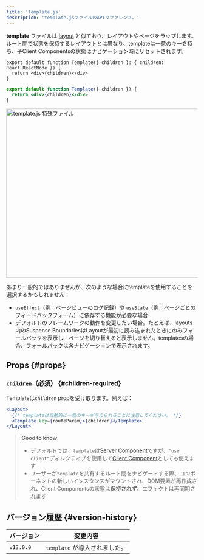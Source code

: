 ```yaml
---
title: 'template.js'
description: 'template.jsファイルのAPIリファレンス。'
---
```


**template** ファイルは [layout](/docs/app/building-your-application/routing/layouts-and-templates#layouts) と似ており、レイアウトやページをラップします。ルート間で状態を保持するレイアウトとは異なり、templateは一意のキーを持ち、子Client Componentsの状態はナビゲーション時にリセットされます。

<Tabs>
<TabItem value="tsx" label="TypeScript">

```tsx title="app/template.tsx" switcher
export default function Template({ children }: { children: React.ReactNode }) {
  return <div>{children}</div>
}
```

</TabItem>
<TabItem value="jsx" label="JavaScript">

```jsx title="app/template.jsx" switcher
export default function Template({ children }) {
  return <div>{children}</div>
}
```

</TabItem>
</Tabs>

<Image
  alt="template.js 特殊ファイル"
  srcLight="/docs/light/template-special-file.png"
  srcDark="/docs/dark/template-special-file.png"
  width="1600"
  height="444"
/>

あまり一般的ではありませんが、次のような場合にtemplateを使用することを選択するかもしれません：

- `useEffect`（例：ページビューのログ記録）や `useState`（例：ページごとのフィードバックフォーム）に依存する機能が必要な場合
- デフォルトのフレームワークの動作を変更したい場合。たとえば、layouts内のSuspense BoundariesはLayoutが最初に読み込まれたときにのみフォールバックを表示し、ページを切り替えると表示しません。templatesの場合、フォールバックは各ナビゲーションで表示されます。

## Props {#props}

### `children`（必須） {#children-required}

Templateは`children` propを受け取ります。例えば：

```jsx title="Output"
<Layout>
  {/* templateは自動的に一意のキーが与えられることに注意してください。 */}
  <Template key={routeParam}>{children}</Template>
</Layout>
```

> **Good to know**:
>
> - デフォルトでは、`template`は[Server Component](/docs/app/building-your-application/rendering/server-components)ですが、`"use client"`ディレクティブを使用して[Client Component](/docs/app/building-your-application/rendering/client-components)としても使えます
> - ユーザーが`template`を共有するルート間をナビゲートする際、コンポーネントの新しいインスタンスがマウントされ、DOM要素が再作成され、Client Componentsの状態は**保持されず**、エフェクトは再同期されます

## バージョン履歴 {#version-history}

| バージョン | 変更内容                      |
| ---------- | ----------------------------- |
| `v13.0.0`  | `template` が導入されました。 |
